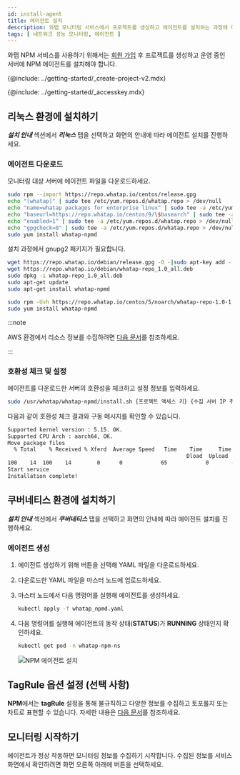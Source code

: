 ```yaml
---
id: install-agent
title: 에이전트 설치
description: 와탭 모니터링 서비스에서 프로젝트를 생성하고 에이전트를 설치하는 과정에 대해 알아봅니다.
tags: [ 네트워크 성능 모니터링, 에이전트 ]
---
```


와탭 NPM 서비스를 사용하기 위해서는 [회원 가입](https://www.whatap.io/ko/signup/) 후 프로젝트를 생성하고 운영 중인 서버에 NPM 에이전트를 설치해야 합니다.

{@include: ../getting-started/_create-project-v2.mdx}  

{@include: ../getting-started/_accesskey.mdx} 


## 리눅스 환경에 설치하기

***설치 안내*** 섹션에서 ***리눅스*** 탭을 선택하고 화면의 안내에 따라 에이전트 설치를 진행하세요.

### 에이전트 다운로드

모니터링 대상 서버에 에이전트 파일을 다운로드하세요.

<Tabs groupId="os">
<TabItem value="al" label="Amazon Linux">

```bash
sudo rpm --import https://repo.whatap.io/centos/release.gpg
echo "[whatap]" | sudo tee /etc/yum.repos.d/whatap.repo > /dev/null
echo "name=whatap packages for enterprise linux" | sudo tee -a /etc/yum.repos.d/whatap.repo > /dev/null
echo "baseurl=https://repo.whatap.io/centos/9/\$basearch" | sudo tee -a /etc/yum.repos.d/whatap.repo > /dev/null
echo "enabled=1" | sudo tee -a /etc/yum.repos.d/whatap.repo > /dev/null
echo "gpgcheck=0" | sudo tee -a /etc/yum.repos.d/whatap.repo > /dev/null
sudo yum install whatap-npmd
```

</TabItem>
<TabItem value="du" label="Debian/Ubuntu">

설치 과정에서 gnupg2 패키지가 필요합니다.

```bash
wget https://repo.whatap.io/debian/release.gpg -O -|sudo apt-key add -
wget https://repo.whatap.io/debian/whatap-repo_1.0_all.deb
sudo dpkg -i whatap-repo_1.0_all.deb
sudo apt-get update
sudo apt-get install whatap-npmd
```

</TabItem>
<TabItem value="rc" label="Red Hat/CentOS">

```bash
sudo rpm -Uvh https://repo.whatap.io/centos/5/noarch/whatap-repo-1.0-1.noarch.rpm
sudo yum install whatap-npmd
```

</TabItem>
</Tabs>

:::note

AWS 환경에서 리소스 정보를 수집하려면 [다음 문서](set-aws-resource-options)를 참조하세요.

:::

### 호환성 체크 및 설정

에이전트를 다운로드한 서버의 호환성을 체크하고 설정 정보를 입력하세요.

```bash
sudo /usr/whatap/whatap-npmd/install.sh {프로젝트 액세스 키} {수집 서버 IP 주소}
```

다음과 같이 호환성 체크 결과와 구동 메시지를 확인할 수 있습니다.

```bash
Supported kernel version : 5.15. OK.
Supported CPU Arch : aarch64, OK.
Move package files
  % Total    % Received % Xferd  Average Speed   Time    Time     Time  Current
                                                        Dload  Upload     Total   Spent    Left     Speed
100    14  100    14        0      0            65            0       --:--:-- --:--:-- --:--:--        65
Start service
Installation complete!
```


## 쿠버네티스 환경에 설치하기

***설치 안내*** 섹션에서 ***쿠버네티스*** 탭을 선택하고 화면의 안내에 따라 에이전트 설치를 진행하세요.

### 에이전트 생성

1. 에이전트 생성하기 위해 <Cmdname sid="download" className="uitext" /> 버튼을 선택해 YAML 파일을 다운로드하세요.

1. 다운로드한 YAML 파일을 마스터 노드에 업로드하세요.

1. 마스터 노드에서 다음 명령어를 실행해 에이전트를 생성하세요.

    ```bash
    kubectl apply -f whatap_npmd.yaml
    ```

1. 다음 명령어를 실행해 에이전트의 동작 상태(**STATUS**)가 **RUNNING** 상태인지 확인하세요.

    ```bash
    kubectl get pod -n whatap-npm-ns
    ```

    ![NPM 에이전트 설치](/img/npm-k8s-check-running.png)


## TagRule 옵션 설정 (선택 사항)

**NPM**에서는 **tagRule** 설정을 통해 불규칙하고 다양한 정보를 수집하고 토포롤지 또는 차트로 표현할 수 있습니다. 자세한 내용은 [다음 문서](set-tagrule)를 참조하세요.


## 모니터링 시작하기

에이전트가 정상 작동하면 모니터링 정보를 수집하기 시작합니다. 수집된 정보를 서비스 화면에서 확인하려면 화면 오른쪽 아래에 <Cmdname sid="MNU06848" className="uitext" /> 버튼을 선택하세요.
